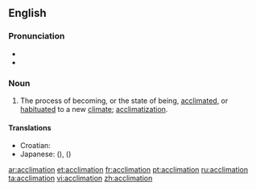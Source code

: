 ==English==

===Pronunciation===
* {{rhymes|eɪʃən}}
* {{homophones|acclamation}}
===Noun===
{{en-noun}}

# The process of becoming, or the state of being, [[acclimated]], or [[habituated]] to a new [[climate]]; [[acclimatization]].

====Translations====
* Croatian: {{t-|hr|aklimatiziranje|n}}
* Japanese: {{t|ja|適応|tr=tekiō}} ({{Jpan|てきおう}}), {{t|ja|順応|tr=jun'nō}} ({{Jpan|じゅんのう}})

[[ar:acclimation]]
[[et:acclimation]]
[[fr:acclimation]]
[[pt:acclimation]]
[[ru:acclimation]]
[[ta:acclimation]]
[[vi:acclimation]]
[[zh:acclimation]]